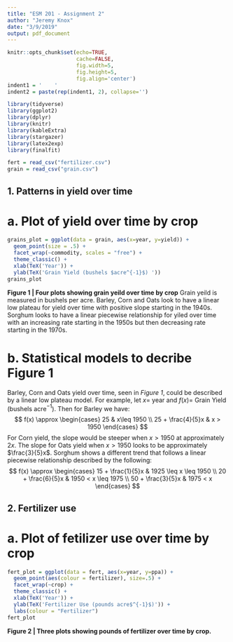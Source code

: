 ```yaml
---
title: "ESM 201 - Assignment 2"
author: "Jeremy Knox"
date: "3/9/2019"
output: pdf_document
---
```


```r
knitr::opts_chunk$set(echo=TRUE, 
                      cache=FALSE, 
                      fig.width=5, 
                      fig.height=5,
                      fig.align='center')
indent1 = '    '      
indent2 = paste(rep(indent1, 2), collapse='')

library(tidyverse)
library(ggplot2)
library(dplyr)
library(knitr)
library(kableExtra)
library(stargazer)
library(latex2exp)
library(finalfit)

fert = read_csv("fertilizer.csv")
grain = read_csv("grain.csv")

```


## 1. Patterns in yield over time  

# a. Plot of yield over time by crop 
```r

grains_plot = ggplot(data = grain, aes(x=year, y=yield)) +
  geom_point(size = .5) +
  facet_wrap(~commodity, scales = "free") +
  theme_classic() +
  xlab(TeX('Year')) +
  ylab(TeX('Grain Yield (bushels $acre^{-1}$) ')) 
grains_plot

```
**Figure 1 | Four plots showing grain yeild over time by crop** Grain yeild is measured in bushels per acre. Barley, Corn and Oats look to have a linear low plateau for yield over time with  positive slope starting in the 1940s. Sorghum looks to have a linear piecewise relationship for yiled over time with an increasing rate starting in the 1950s but then decreasing rate starting in the 1970s.  


# b. Statistical models to decribe Figure 1
Barley, Corn and Oats yield over time, seen in *Figure 1*, could be described by a linear low plateau model. For example, let $x =$ year and $f(x) =$ Grain Yield (bushels   acre$^{-1}$). Then for Barley we have:
$$ 
f(x) \approx
\begin{cases} 
      25 & x\leq 1950 \\
      25 + \frac{4}{5}x & x > 1950 
   \end{cases}
$$
For Corn yield, the slope would be steeper when $x>1950$ at approximately $2x$. The slope for Oats yield when $x>1950$ looks to be approximately $\frac{3}{5}x$. Sorghum shows a different trend that follows a linear piecewise relationship described by the following:
$$
f(x) \approx
\begin{cases}
    15 + \frac{1}{5}x & 1925 \leq x \leq 1950 \\
    20 + \frac{6}{5}x & 1950 < x \leq 1975 \\
    50 + \frac{3}{5}x & 1975 < x 
  \end{cases}
$$


## 2. Fertilizer use

# a. Plot of fetilizer use over time by crop
```r

fert_plot = ggplot(data = fert, aes(x=year, y=ppa)) +
  geom_point(aes(colour = fertilizer), size=.5) +
  facet_wrap(~crop) +
  theme_classic() +
  xlab(TeX('Year')) +
  ylab(TeX('Fertilizer Use (pounds acre$^{-1}$)')) +
  labs(colour = "Fertilizer")
fert_plot

```
**Figure 2 | Three plots showing pounds of fertilizer over time by crop.** 






